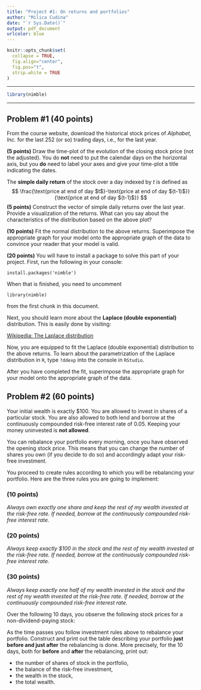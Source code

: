 ```yaml
---
title: "Project #1: On returns and portfolios"
author: "Milica Cudina"
date: "`r Sys.Date()`"
output: pdf_document
urlcolor: blue
---
```

<!-- The author of this template is Dr. Gordan Zitkovic.-->
<!-- The code chunk below contains some settings that will  -->
<!-- make your R code look better in the output pdf file.  -->
<!-- If you are curious about what each option below does, -->
<!-- go to https://yihui.org/knitr/options/ -->
<!-- If not, feel free to disregard everything ...  -->
```r
knitr::opts_chunk$set(
  collapse = TRUE,
  fig.align="center",
  fig.pos="t",
  strip.white = TRUE
)
```
<!-- ... down to here. -->

---

```r
library(nimble)
```

---

## Problem #1 **(40 points)**
From the course website, download the historical stock prices of *Alphabet, Inc.* for the last 252 (or so) trading days, i.e., for the last year.

**(5 points)** Draw the time-plot of the evolution of the closing stock price (not the adjusted). You do **not** need to put the calendar days on the horizontal axis, but you **do** need to label your axes and give your time-plot a title indicating the dates.   

The **simple daily return** of the stock over a day indexed by $t$ is defined as 
$$
\frac{\text{price at end of day $t$}-\text{price at end of day $(t-1)$}}{\text{price at end of day $(t-1)$}} 
$$
**(5 points)** Construct the vector of simple daily returns over the last year. Provide a visualization of the returns. What can you say about the characteristics of the distribution based on the above plot?

**(10 points)** Fit the normal distribution to the above returns. Superimpose the appropriate graph for your model onto the appropriate graph of the data to convince your reader that your model is valid.

**(20 points)** You will have to install a package to solve this part of your project. First, run the following in your console: 

`install.packages('nimble')`

When that is finished, you need to uncomment 

`library(nimble)`

from the first chunk in this document. 

Next, you should learn more about the **Laplace (double exponential)** distribution. This is easily done by visiting: 

[Wikipedia: The Laplace distribution](https://en.wikipedia.org/wiki/Laplace_distribution)

Now, you are equipped to fit the Laplace (double exponential) distribution to the above returns. To learn about the parametrization of the Laplace distribution in `R`, type `?ddexp` into the console in `RStudio`.

After you have completed the fit, superimpose the appropriate graph for your model onto the appropriate graph of the data.


## Problem #2 **(60 points)**
Your initial wealth is exactly \$100. You are allowed to invest in
shares of a particular stock. You are also allowed to both lend and
borrow at the continuously compounded risk-free interest rate of
0.05. Keeping your money uninvested is **not allowed**.

You can rebalance your portfolio every morning, once you have observed
the opening stock price. This means that you can change the number of
shares you own (if you decide to do so) and accordingly adapt your
risk-free investment.

You proceed to create rules according to which you will be rebalancing your portfolio. Here are the three rules you are going to implement:

### **(10 points)**
*Always own exactly one share and keep the rest of my wealth invested at the risk-free rate. If needed, borrow at the continuously compounded risk-free interest rate.*

### **(20 points)**
*Always keep exactly \$100 in the stock and the rest of my wealth invested at the risk-free rate. If needed, borrow at the continuously compounded risk-free interest rate.*
  
### **(30 points)**
*Always keep exactly one half of my wealth invested in the stock and the rest of my wealth invested at the risk-free rate. If needed, borrow at the continuously compounded risk-free interest rate.*

\medskip

Over the following 10 days, you observe the following stock prices for a non-dividend-paying stock:

\medskip

\begin{tabular}{|c|c|c|c|c|c|c|c|c|c|c|c|}
\hline
{\bf Day} & 0 & 1 & 2 & 3 & 4 & 5 & 6 & 7 & 8 & 9 & 10 \\
\hline
{\bf Stock price} &100 & 80 & 64 & 80 & 64 & 80 & 100 & 80 & 64 & 80 & 100 \\
\hline
\end{tabular}

\medskip

As the time passes you follow investment rules above to rebalance your portfolio. Construct and print out the table describing your portfolio **just before and just after** the rebalancing is done. More precisely, for the $10$ days, both for **before** and **after** the rebalancing, print out:

* the number of shares of stock in the portfolio, 
* the balance of the risk-free investment, 
* the wealth in the stock, 
* the total wealth. 

\medskip

